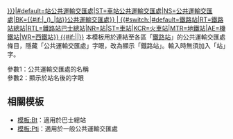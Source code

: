 <includeonly>[[{{{1}}}{{#switch:{{{3|}}}|#default=站公共運輸交匯處|ST=車站公共運輸交匯處|NS=公共運輸交匯處|BK={{#if:{{{4|}}}|_({{{4}}})_|站}}公共運輸交匯處}}<!--
-->|{{{1}}}<!---->{{#switch:{{{5|}}}|#default=鐵路站|RT=鐵路站總站|RTL=鐵路站巴士總站|NR=站|ST=車站|KCR=火車站|MTR=地鐵站|AE=機鐵站|WR=西鐵站}}<!---->{{#if:{{{2|}}}|{{{2}}}|}}]]</includeonly><noinclude>
本模板用於連結至各區「[[鐵路站]]」的公共運輸交匯處條目，隱藏「公共運輸交匯處」字眼，改為顯示「鐵路站」。輸入時無須加入「站」字。

參數1：公共運輸交匯處的名稱<br/>
參數2：顯示於站名後的字眼

==相關模板==
* [[模板:Bt]]：適用於巴士總站
* [[模板:Pti]]：適用於一般公共運輸交匯處
</noinclude>